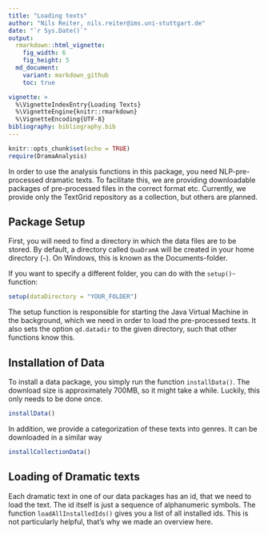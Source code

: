 ```yaml
---
title: "Loading texts"
author: "Nils Reiter, nils.reiter@ims.uni-stuttgart.de"
date: "`r Sys.Date()`"
output: 
  rmarkdown::html_vignette:
    fig_width: 6
    fig_height: 5
  md_document:
    variant: markdown_github
    toc: true

vignette: >
  %\VignetteIndexEntry{Loading Texts}
  %\VignetteEngine{knitr::rmarkdown}
  %\VignetteEncoding{UTF-8}
bibliography: bibliography.bib
---
```


```r
knitr::opts_chunk$set(echo = TRUE)
require(DramaAnalysis)
```



In order to use the analysis functions in this package, you need NLP-pre-processed dramatic texts. To facilitate this, we are providing downloadable packages of pre-processed files in the correct format etc. Currently, we provide only the TextGrid repository as a collection, but others are planned. 

## Package Setup

First, you will need to find a directory in which the data files are to be stored. By default, a directory called `QuaDramA` will be created in your home directory (`~`). On Windows, this is known as the Documents-folder.

If you want to specify a different folder, you can do with the `setup()`-function:
```r
setup(dataDirectory = "YOUR_FOLDER")
```

The setup function is responsible for starting the Java Virtual Machine in the background, which we need in order to load the pre-processed texts. It also sets the option `qd.datadir` to the given directory, such that other functions know this.

## Installation of Data

To install a data package, you simply run the function `installData()`. The download size is approximately 700MB, so it might take a while. Luckily, this only needs to be done once.

```r
installData()
```

In addition, we provide a categorization of these texts into genres. It can be downloaded in a similar way

```r
installCollectionData()
```

## Loading of Dramatic texts

Each dramatic text in one of our data packages has an id, that we need to load the text. The id itself is just a sequence of alphanumeric symbols. The function `loadAllInstalledIds()` gives you a list of all installed ids. This is not particularly helpful, that's why we made an overview here.

